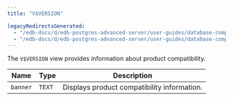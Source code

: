 ```yaml
---
title: "V$VERSION"

legacyRedirectsGenerated:
  - "/edb-docs/d/edb-postgres-advanced-server/user-guides/database-compatibility-for-oracle-developers-catalog-views-guide/13/v_version.html"
  - "/edb-docs/d/edb-postgres-advanced-server/user-guides/database-compatibility-for-oracle-developers-catalog-views-guide/latest/v_version.html"
---
```


<div id="v_version" class="registered_link"></div>

The `V$VERSION` view provides information about product compatibility.

| Name     | Type   | Description                                 |
| -------- | ------ | ------------------------------------------- |
| `banner` | `TEXT` | Displays product compatibility information. |
